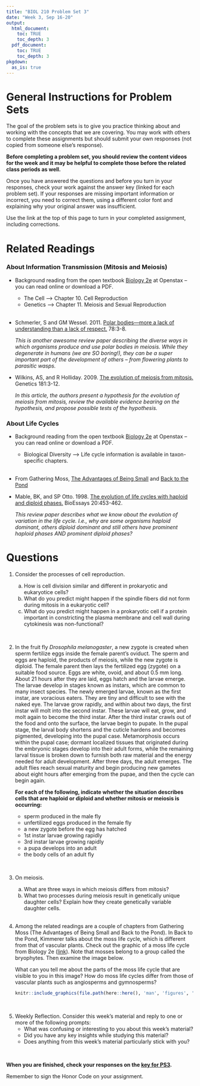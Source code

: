 ```yaml
---
title: "BIOL 210 Problem Set 3"
date: "Week 3, Sep 16-20"
output: 
  html_document:
    toc: TRUE
    toc_depth: 3
  pdf_document:
    toc: TRUE
    toc_depth: 3
pkgdown:
  as_is: true
---
```

# General Instructions for Problem Sets

The goal of the problem sets is to give you practice thinking about and working with the concepts that we are covering. You may work with others to complete these assignments but should submit your own responses (not copied from someone else's response). 

<b>Before completing a problem set, you should review the content videos for the week and it may be helpful to complete those before the related class periods as well.</b>

Once you have answered the questions and before you turn in your responses, check your work against the answer key (linked for each problem set). If your responses are missing important information or incorrect, you need to correct them, using a different color font and explaining why your original answer was insufficient.

Use the link at the top of this page to turn in your completed assignment, including corrections.

# Related Readings

### About Information Transmission (Mitosis and Meiosis)

* Background reading from the open textbook [Biology 2e](https://openstax.org/books/biology-2e/pages/1-introduction) at Openstax -- you can read online or download a PDF.
    * The Cell --> Chapter 10. Cell Reproduction
    * Genetics --> Chapter 11. Meiosis and Sexual Reproduction
    <br><br>

* Schmerler, S and GM Wessel. 2011. [Polar bodies—more a lack of understanding than a lack of respect.](https://www.ncbi.nlm.nih.gov/pmc/articles/PMC3164815/) 78:3-8.

    <i>This is another awesome review paper describing the diverse ways in which organisms produce and use polar bodies in meiosis. While they degenerate in humans (we are SO boring!), they can be a super important part of the development of others – from flowering plants to parasitic wasps.</i>

* Wilkins, AS, and R Holliday. 2009. [The evolution of meiosis from mitosis.](https://www.ncbi.nlm.nih.gov/pmc/articles/PMC2621177/) Genetics 181:3-12.

    <i>In this article, the authors present a hypothesis for the evolution of meiosis from mitosis, review the available evidence bearing on the hypothesis, and propose possible tests of the hypothesis.</i>

### About Life Cycles

* Background reading from the open textbook [Biology 2e](https://openstax.org/books/biology-2e/pages/1-introduction) at Openstax -- you can read online or download a PDF.
    * Biological Diversity --> Life cycle information is available in taxon-specific chapters.
    <br><br>

* From Gathering Moss, [The Advantages of Being Small](https://drive.google.com/file/d/1KkPjSXMsXQb4zk1l5PHosNmVspRlqcaB/view?usp=sharing) and [Back to the Pond](https://drive.google.com/file/d/1E7JyiTvrmGsqjXagaWIFG3PHX6ed-aBO/view?usp=sharing)

* Mable, BK, and SP Otto. 1998. [The evolution of life cycles with haploid and diploid phases.](https://www.zoology.ubc.ca/~otto/Reprints/Mable1998.pdf) BioEssays 20:453-462.
    
    <i>This review paper describes what we know about the evolution of variation in the life cycle. I.e., why are some organisms haploid dominant, others diploid dominant and still others have prominent haploid phases AND prominent diploid phases?</i>


# Questions

<ol>
<li>Consider the processes of cell reproduction.</li>
<ol type="a">
<li>How is cell division similar and different in prokaryotic and eukaryotice cells?</li>
<li>What do you predict might happen if the spindle fibers did not form during mitosis in a eukaryotic cell?</li>
<li>What do you predict might happen in a prokaryotic cell if a protein important in constricting the plasma membrane and cell wall during cytokinesis was non-functional?</li>
</ol>
<br>

<li>In the fruit fly <i>Drosophila melanogaster</i>, a new zygote is created when sperm fertilize eggs inside the female parent’s oviduct. The sperm and eggs are haploid, the products of meiosis, while the new zygote is diploid. The female parent then lays the fertilized egg (zygote) on a suitable food source. Eggs are white, ovoid, and about 0.5 mm long. About 21 hours after they are laid, eggs hatch and the larvae emerge. The larvae develop in stages known as instars, which are common to many insect species. The newly emerged larvae, known as the first instar, are voracious eaters. They are tiny and difficult to see with the naked eye. The larvae grow rapidly, and within about two days, the first instar will molt into the second instar. These larvae will eat, grow, and molt again to become the third instar. After the third instar crawls out of the food and onto the surface, the larvae begin to pupate. In the pupal stage, the larval body shortens and the cuticle hardens and becomes pigmented, developing into the pupal case. Metamorphosis occurs within the pupal case; dormant localized tissues that originated during the embryonic stages develop into their adult forms, while the remaining larval tissue is broken down to furnish both raw material and the energy needed for adult development. After three days, the adult emerges. The adult flies reach sexual maturity and begin producing new gametes about eight hours after emerging from the pupae, and then the cycle can begin again.

<b>For each of the following, indicate whether the situation describes cells that are haploid or diploid and whether mitosis or meiosis is occurring:</b>

<ul>
<li>sperm produced in the male fly</li>
<li>unfertilized eggs produced in the female fly</li>
<li>a new zygote before the egg has hatched</li>
<li>1st instar larvae growing rapidly</li>
<li>3rd instar larvae growing rapidly</li>
<li>a pupa develops into an adult</li>
<li>the body cells of an adult fly</li>
</ul><br>

<li>On meiosis.
</li>
<ol type="a">
<li>What are three ways in which meiosis differs from mitosis?</li>
<li>What two processes during meiosis result in genetically unique daughter cells? Explain how they create genetically variable daughter cells.</li>
</ol>
<br>
<li>Among the related readings are a couple of chapters from Gathering Moss (The Advantages of Being Small and Back to the Pond). In Back to the Pond, Kimmerer talks about the moss life cycle, which is different from that of vascular plants. Check out the graphic of a moss life cycle from Biology 2e ([link](https://openstax.org/books/biology-2e/pages/25-3-bryophytes)). Note that mosses belong to a group called the bryophytes. Then examine the image below. 

What can you tell me about the parts of the moss life cycle that are visible to you in this image? How do moss life cycles differ from those of vascular plants such as angiosperms and gymnosperms? 
</li>

```r
knitr::include_graphics(file.path(here::here(), 'man', 'figures', 'moss2.png'), dpi = 100)
```
<br>

<li>Weekly Reflection. Consider this week’s material and reply to one or more of the following prompts:
<ul>
<li> What was confusing or interesting to you about this week’s material?</li>
 
<li> Did you have any key insights while studying this material?</li>

<li> Does anything from this week’s material particularly stick with you?</li>
</ul>
</ol>
<br>

<b>When you are finished, check your responses on the [key for PS3](ps3key.html).</b>

Remember to sign the Honor Code on your assignment.